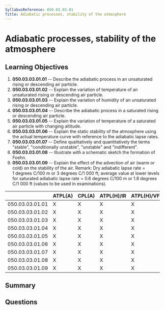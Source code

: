 ```yaml
---
SyllabusReference: 050.03.03.01
Title: Adiabatic processes, stability of the atmosphere
---
```


# Adiabatic processes, stability of the atmosphere

## Learning Objectives

1. **050.03.03.01.01** -- Describe the adiabatic process in an unsaturated
   rising or descending air particle.
2. **050.03.03.01.02** -- Explain the variation of temperature of an unsaturated
   rising or descending air particle.
3. **050.03.03.01.03** -- Explain the variation of humidity of an unsaturated
   rising or descending air particle.
4. **050.03.03.01.04** -- Describe the adiabatic process in a saturated rising
   or descending air particle.
5. **050.03.03.01.05** -- Explain the variation of temperature of a saturated
   air particle with changing altitude.
6. **050.03.03.01.06** -- Explain the static stability of the atmosphere using
   the actual temperature curve with reference to the adiabatic lapse rates.
7. **050.03.03.01.07** -- Define qualitatively and quantitatively the terms
   "stable", "conditionally unstable", "unstable" and "indifferent".
8. **050.03.03.01.08** -- Illustrate with a schematic sketch the formation of
   Foehn.
9. **050.03.03.01.09** -- Explain the effect of the advection of air (warm or
   cold) on the stability of the air. Remark: Dry adiabatic lapse rate =
   1 degrees C/100 m or 3 degrees C/1 000 ft; average value at lower levels for
   saturated adiabatic lapse rate = 0.6 degrees C/100 m or 1.8 degrees C/1 000
   ft (values to be used in examinations).

|                 | ATPL(A) | CPL(A) | ATPL(H)/IR | ATPL(H)/VFR | CPL(H) | IR  | CBIR(A) |
| --------------- | ------- | ------ | ---------- | ----------- | ------ | --- | ------- |
| 050.03.03.01.01 | X       | X      | X          | X           | X      | X   | X       |
| 050.03.03.01.02 | X       | X      | X          | X           | X      | X   | X       |
| 050.03.03.01.03 | X       | X      | X          | X           | X      | X   | X       |
| 050.03.03.01.04 | X       | X      | X          | X           | X      | X   | X       |
| 050.03.03.01.05 | X       | X      | X          | X           | X      | X   | X       |
| 050.03.03.01.06 | X       | X      | X          | X           | X      | X   | X       |
| 050.03.03.01.07 | X       | X      | X          | X           | X      | X   | X       |
| 050.03.03.01.08 | X       | X      | X          | X           | X      | X   | X       |
| 050.03.03.01.09 | X       | X      | X          | X           | X      | X   | X       |

## Summary

## Questions
